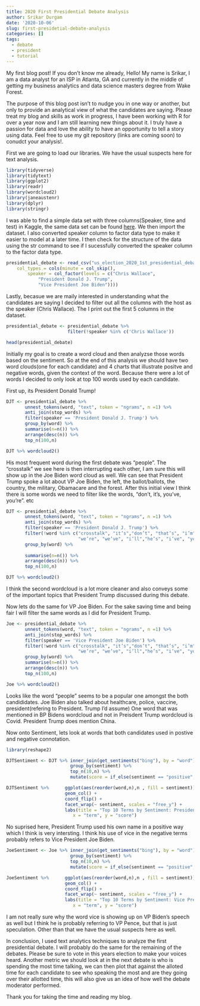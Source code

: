 ```yaml
---
title: 2020 First Presidential Debate Analysis
author: Srikar Durgam
date: '2020-10-06'
slug: first-presidetial-debate-analysis
categories: []
tags:
  - debate
  - president
  - tutorial
---
```


My first blog post! If you don't know me already, Hello! My name is Srikar, I am a data analyst for an ISP in Atlanta, GA and currently in the middle of getting my business analytics and data science masters degree from Wake Forest. 

The purpose of this blog post isn't to nudge you in one way or another, but only to provide an analytical view of what the candidates are saying. Please treat my blog and skills as work in progress, I have been working with R for over a year now and I am still learning new things about it. I truly have a passion for data and love the ability to have an opportunity to tell a story using data. Feel free to use my git repository (links are coming soon) to conudct your analysis!.

First we are going to load our libraries. We have the usual suspects here for text analysis.
```r
library(tidyverse)
library(tidytext)
library(ggplot2)
library(readr)
library(wordcloud2)
library(janeaustenr)
library(dplyr)
library(stringr)
```

I was able to find a simple data set with three columns(Speaker, time and test) in Kaggle, the same data set can be found  [here](https://www.kaggle.com/headsortails/us-election-2020-presidential-debates). 
We then import the dataset. I also converted speaker column to factor data type to make it easier to model at a later time. I then check for the structure of the data using the str command to see if I sucessfully converted the speaker column to the factor data type. 
```r
presidential_debate <- read_csv("us_election_2020_1st_presidential_debate.csv", 
    col_types = cols(minute = col_skip(), 
        speaker = col_factor(levels = c("Chris Wallace", 
            "President Donald J. Trump", 
            "Vice President Joe Biden"))))
```

Lastly, becasue we are maily interested in understanding what the candidates are saying I decided to filter out all the columns with the host as the speaker (Chris Wallace). The I print out the first 5 columns in the dataset. 
```r
presidential_debate <- presidential_debate %>%
                       filter(!speaker %in% c('Chris Wallace'))

head(presidential_debate)
```

Initially my goal is to create a word cloud and then analyzse those words based on the sentiment. So at the end of this analysis we should have two word clouds(one for each candidate) and 4 charts that illustrate positve and negative words, given the context of the word. Because there were a lot of words I decided to only look at top 100 words used by each candidate. 

First up, its President Donald Trump!
```r
DJT <- presidential_debate %>% 
       unnest_tokens(word, "text", token = "ngrams", n =1) %>%
       anti_join(stop_words) %>%
       filter(speaker == 'President Donald J. Trump') %>%
       group_by(word) %>% 
       summarise(n=n()) %>%
       arrange(desc(n)) %>%
       top_n(100,n)

DJT %>% wordcloud2()
```
His most frequent word during the first debate was "people". The "crosstalk" we see here is then interrupting each other, I am sure this will show up in the Joe Biden word cloud as well. We can see that President Trump spoke a lot about VP Joe Biden, the left, the ballot/ballots, the country, the military, Obamacare and the forest. After this initial view I think there is some words we need to filter like the words, "don't, it's, you've, you're ". etc

```r
DJT <- presidential_debate %>% 
       unnest_tokens(word, "text", token = "ngrams", n =1) %>%
       anti_join(stop_words) %>%
       filter(speaker == 'President Donald J. Trump') %>%
       filter(!word %in% c("crosstalk", "it’s","don’t", "that’s", "i’m", "didn’t", "they’re", "00", "you’re",
                           "we’re", "we’ve", "i’ll","he’s", "i’ve", "you’ve")) %>%
       group_by(word) %>% 
       
       summarise(n=n()) %>%
       arrange(desc(n)) %>%
       top_n(100,n)

DJT %>% wordcloud2()
```

I think the second wordcloud is a lot more cleaner and also conveys some of the important topics that President Trump discussed during this debate. 

Now lets do the same for VP Joe Biden. For the sake saving time and being fair I will filter the same words as I did for President Trump. 

```r
Joe <- presidential_debate %>% 
       unnest_tokens(word, "text", token = "ngrams", n =1) %>%
       anti_join(stop_words) %>%
       filter(speaker == 'Vice President Joe Biden') %>%
       filter(!word %in% c("crosstalk", "it’s","don’t", "that’s", "i’m", "didn’t", "they’re", "00", "you’re",
                           "we’re", "we’ve", "i’ll","he’s", "i’ve", "you’ve")) %>%
       group_by(word) %>% 
       summarise(n=n()) %>%
       arrange(desc(n)) %>%
       top_n(100,n)

Joe %>% wordcloud2()
```
Looks like the word "people" seems to be a popular one amongst the both candididates. Joe Biden also talked about healthcare, police, vaccine, president(refering to President. Trump I'd assume) One word that was mentioned in BP Bidens wordcloud and not in Preisdent Trump wordcloud is Covid. President Trump does mention China. 

Now onto Sentiment, lets look at words that both candidates used in postive and negative connotation.

```r
library(reshape2)

DJTSentiment <- DJT %>% inner_join(get_sentiments("bing"), by = "word") %>%
                        group_by(sentiment) %>%
                        top_n(10,n) %>%
                        mutate(score = if_else(sentiment == "positive", n, -n))

DJTSentiment %>%      ggplot(aes(reorder(word,n),n , fill = sentiment)) + 
                      geom_col() + 
                      coord_flip() + 
                      facet_wrap(~ sentiment, scales = "free_y") + 
                      labs(title = "Top 10 Terms by Sentiment: President Donald Trump",
                         x = "term", y = "score")
```
No suprised here, President Trump used his own name in a positive way which I think is very intersting. I think his use of vice in the negative terms probably refers to Vice President Joe Biden. 

```r
JoeSentiment <- Joe %>% inner_join(get_sentiments("bing"), by = "word") %>%
                        group_by(sentiment) %>%
                        top_n(10,n) %>%
                        mutate(score = if_else(sentiment == "positive", n, -n))

JoeSentiment %>%      ggplot(aes(reorder(word,n),n , fill = sentiment)) + 
                      geom_col() + 
                      coord_flip() + 
                      facet_wrap(~ sentiment, scales = "free_y") + 
                      labs(title = "Top 10 Terms by Sentiment: Vice President Joe Biden",
                         x = "term", y = "score")
```
I am not really sure why the word vice is showing up on VP Biden's speech as well but I think he is probably referring to VP Pence, but that is just speculation. Other than that we have the usual suspects here as well.

In conclusion, I used text analytics techniques to analyze the first presidential debate. I will probably do the same for the remaining of the debates. Please be sure to vote in this years election to make your voices heard. Another metric we should look at in the next debate is who is spending the most time talking, we can then plot that against the alloted time for each candidate to see who speaking the most and are they going over their allotted time, this will also give us an idea of how well the debate moderator performed. 

Thank you for taking the time and reading my blog. 

